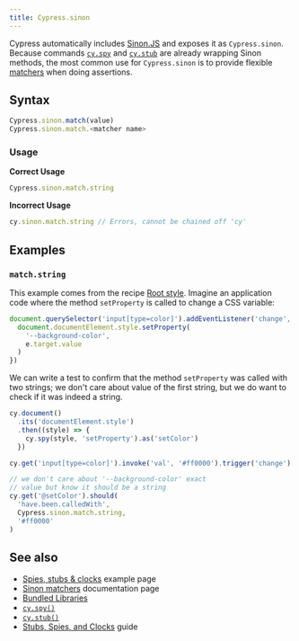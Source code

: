 ```yaml
---
title: Cypress.sinon
---
```


Cypress automatically includes [Sinon.JS](http://sinonjs.org/) and exposes it as
`Cypress.sinon`. Because commands [`cy.spy`](/api/commands/spy) and
[`cy.stub`](/api/commands/stub) are already wrapping Sinon methods, the most
common use for `Cypress.sinon` is to provide flexible
[matchers](https://sinonjs.org/releases/latest/matchers/) when doing assertions.

## Syntax

```javascript
Cypress.sinon.match(value)
Cypress.sinon.match.<matcher name>
```

### Usage

<Icon name="check-circle" color="green" /> **Correct Usage**

```javascript
Cypress.sinon.match.string
```

<Icon name="exclamation-triangle" color="red" /> **Incorrect Usage**

```javascript
cy.sinon.match.string // Errors, cannot be chained off 'cy'
```

## Examples

### `match.string`

This example comes from the recipe
[Root style](https://github.com/cypress-io/cypress-example-recipes#testing-the-dom).
Imagine an application code where the method `setProperty` is called to change a
CSS variable:

```js
document.querySelector('input[type=color]').addEventListener('change', (e) => {
  document.documentElement.style.setProperty(
    '--background-color',
    e.target.value
  )
})
```

We can write a test to confirm that the method `setProperty` was called with two
strings; we don't care about value of the first string, but we do want to check
if it was indeed a string.

```javascript
cy.document()
  .its('documentElement.style')
  .then((style) => {
    cy.spy(style, 'setProperty').as('setColor')
  })

cy.get('input[type=color]').invoke('val', '#ff0000').trigger('change')

// we don't care about '--background-color' exact
// value but know it should be a string
cy.get('@setColor').should(
  'have.been.calledWith',
  Cypress.sinon.match.string,
  '#ff0000'
)
```

## See also

- [Spies, stubs & clocks](https://example.cypress.io/commands/spies-stubs-clocks)
  example page
- [Sinon matchers](https://sinonjs.org/releases/latest/matchers/) documentation
  page
- [Bundled Libraries](/guides/references/bundled-libraries)
- [`cy.spy()`](/api/commands/spy)
- [`cy.stub()`](/api/commands/stub)
- [Stubs, Spies, and Clocks](/guides/guides/stubs-spies-and-clocks) guide
